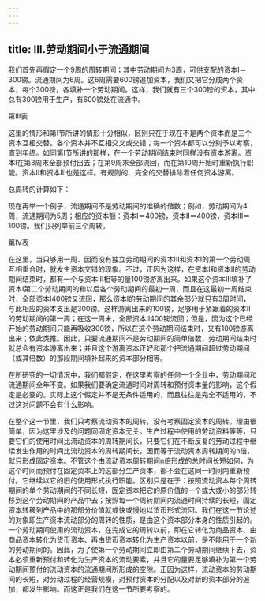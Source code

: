 ```yaml
---
---
---
```

title: Ⅲ.劳动期间小于流通期间
---



我们首先再假定一个9周的周转期间；其中劳动期间为3周，可供支配的资本Ⅰ＝300镑。流通期间为6周。这6周需要600镑追加资本，我们又把它分成两个资本，每个300镑，各填补一个劳动期间。这样，我们就有三个300镑的资本，其中总有300镑用于生产，有600镑处在流通中。



第Ⅲ表





这里的情形和第Ⅰ节所讲的情形十分相似，区别只在于现在不是两个资本而是三个资本互相交替。各个资本并不互相交叉或交错；每一个资本都可以分别予以考察，直到年终。如同第Ⅰ节所讲的那样，在一个劳动期间结束时同样没有资本游离。资本Ⅰ在第3周末全部预付出去；在第9周末全部流回，而在第10周开始时重新执行职能。资本Ⅱ和资本Ⅲ也是这样。有规则的、完全的交替排除着任何资本游离。

总周转的计算如下：



现在再举一个例子，流通期间不是劳动期间的准确的倍数；例如，劳动期间为4周，流通期间为5周；相应的资本额：资本Ⅰ＝400镑，资本Ⅱ＝400镑，资本Ⅲ＝100镑。我们只列举前三个周转。

第Ⅳ表





在这里，当只够用一周、因而没有独立劳动期间的资本Ⅲ和资本Ⅰ的第一个劳动周互相重合时，就发生资本交错的现象。不过，正因为这样，在资本Ⅰ和资本Ⅱ的劳动期间结束时，都有一个与资本Ⅲ相等的量100镑游离出来。如果这个资本Ⅲ填补了资本Ⅰ第二个劳动期间的和以后各个劳动期间的最初一周，而且在这最初一周结束时，全部资本Ⅰ400镑又流回，那么资本Ⅰ的劳动期间的其余部分就只有3周时间，与此相应的资本支出是300镑。这样游离出来的100镑，足够用于紧跟着的资本Ⅱ的劳动期间的第一周；在这一周末，全部资本Ⅱ400镑流回；但是，因为这个已经开始的劳动期间只能再吸收300镑，所以在这个劳动期间结束时，又有100镑游离出来；依此类推。因此，只要流通期间不是劳动期间的简单倍数，劳动期间结束时就总会有资本游离出来；并且这个游离资本正好和那个把流通期间超过劳动期间（或其倍数）的那段期间填补起来的资本部分相等。

在所研究的一切情况中，我们都假定，在这里考察的任何一个企业中，劳动期间和流通期间全年不变。如果我们要确定流通时间对周转和预付资本量的影响，这个假定是必要的。实际上这个假定并不是无条件适用的，而且往往是完全不适用的，不过这对问题不会有什么影响。

在整个这一节里，我们只考察流动资本的周转，没有考察固定资本的周转。理由很简单，因为这里涉及的问题同固定资本无关。生产过程中使用的劳动资料等等，只要它们的使用时间比流动资本的周转期间长，只要它们在不断反复的劳动过程中继续发生作用的时间比流动资本的周转期间长，因而等于流动资本周转期间的n倍，就只形成固定资本。不管这个由流动资本周转期间n倍形成的总时间长短如何，为这个时间而预付在固定资本上的这部分生产资本，都不会在这同一时间内重新预付。它继续以它的旧的使用形式执行职能。区别只是在于：按照流动资本每个周转期间的单个劳动期间的不同长短，固定资本把它的原价值的一个或大或小的部分转移到这个劳动期间的产品中去；按照每一个周转期间内流通时间持续的长短，固定资本转移到产品中的那部分价值就或快或慢地以货币形式流回。我们在这一节论述的对象即生产资本流动部分的周转的性质，是由这个资本部分本身的性质引起的。一个劳动期间使用的流动资本，在完成它的周转以前，即在它转化为商品资本、由商品资本转化为货币资本、再由货币资本转化为生产资本以前，是不能用于一个新的劳动期间的。因此，为了使第一个劳动期间立即由第二个劳动期间继续下去，资本必须重新预付和转化为生产资本的流动要素，并且它的量要足够填补为第一个劳动期间预付的流动资本的流通期间所形成的空隙。正因为这样，流动资本的劳动期间的长短，对劳动过程的经营规模，对预付资本的分配以及对新的资本部分的追加，都发生影响。而这正是我们在这一节所要考察的。